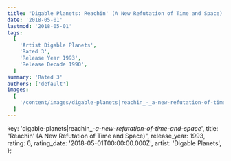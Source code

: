 ```yaml
---
title: "Digable Planets: Reachin' (A New Refutation of Time and Space) (1993)"
date: '2018-05-01'
lastmod: '2018-05-01'
tags:
  [
    'Artist Digable Planets',
    'Rated 3',
    'Release Year 1993',
    'Release Decade 1990',
  ]
summary: 'Rated 3'
authors: ['default']
images:
  [
    '/content/images/digable-planets|reachin_-_a-new-refutation-of-time-and-space_.jpg',
  ]
---
```


  key: 'digable-planets|reachin_-_a-new-refutation-of-time-and-space_',
  title: "Reachin' (A New Refutation of Time and Space)",
  release_year: 1993,
  rating: 6,
  rating_date: '2018-05-01T00:00:00.000Z',
  artist: 'Digable Planets',
};

<MusicRating data={data} />
